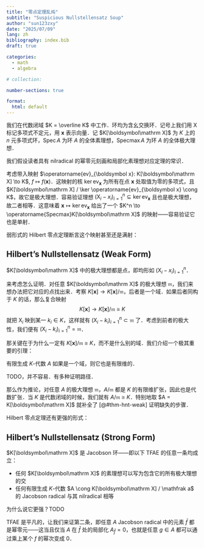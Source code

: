 ```yaml
---
title: "零点定理乱炖"
subtitle: "Suspicious Nullstellensatz Soup"
author: "sun123zxy"
date: "2025/07/09"
lang: zh
bibliography: index.bib
draft: true

categories:
  - math
  - algebra

# collection:

number-sections: true

format:
  html: default
---
```


\renewcommand{\vec}{\boldsymbol}
\newcommand{\X}{\mathrm X}
\newcommand{\Spec}{\operatorname{Spec}}
\newcommand{\Specmax}{\operatorname{Specmax}}
\newcommand{\ev}{\operatorname{ev}}

我们在代数闭域 $K = \overline K$ 中工作．环均为含幺交换环．记号上我们用 $\X$ 标记多项式不定元，用 $\vec x$ 表示向量．记 $K[\vec\X]$ 为 $K$ 上的 $n$ 元多项式环，$\Spec A$ 为环 $A$ 的全体素理想，$\Specmax A$ 为环 $A$ 的全体极大理想．

我们假设读者具有 nilradical 的幂零元刻画和局部化素理想对应定理的常识．

考虑带入映射 $\ev_{\vec x}: K[\vec\X] \to K$, $f \mapsto f(\vec x)$．这映射的核 $\ker \ev_{\vec x}$ 为所有在点 $\vec x$ 处取值为零的多项式，且 $K[\vec\X] / \ker \ev_{\vec x} \cong K$，故它是极大理想．容易验证理想 $(\X_i - x_i)_{i=1}^n \subseteq \ker \ev_{\vec x}$ 且也是极大理想，故二者相等．这意味着 $\vec x \mapsto \ker \ev_{\vec x}$ 给出了一个 $K^n \to \Specmax K[\vec\X]$ 的映射——容易验证它也是单射．

弱形式的 Hilbert 零点定理断言这个映射甚至还是满射：

:::{#thm-hnt-weak}

## Hilbert's Nullstellensatz (Weak Form)

$K[\vec\X]$ 中的极大理想都是点，即均形如 $(\X_i - x_i)_{i=1}^n$．
:::

来考虑怎么证明．对任意 $K[\vec\X]$ 的极大理想 $\mathfrak m$，我们来想办法把它对应的点找出来．考察 $K[\vec x] \to K[\vec x] / \mathfrak m$，后者是一个域．如果后者同构于 $K$ 的话，那么复合映射
$$
K[\vec x] \to K[\vec x] / \mathfrak m \cong K
$$
就把 $\X_i$ 映到某一 $k_i \in K$，这样就有 $(\X_i - k_i)_{i=1}^n \subset \mathfrak m$ 了．考虑到前者的极大性，我们便有 $(\X_i - k_i)_{i=1}^n = \mathfrak m$．

那关键在于为什么一定有 $K[\vec x] / \mathfrak m \cong K$，而不是什么别的域．我们介绍一个极其重要的引理：

:::{#prp-fg-algebra-fd-of-field}

有限生成 $K$-代数 $A$ 如果是一个域，则它也是有限维的．
:::

:::{.proof}

TODO，并不容易．有多种证明路径．
:::

那么作为推论，对任意 $A$ 的极大理想 $\mathfrak m$，$A / \mathfrak m$ 都是 $K$ 的有限维扩张，因此也是代数扩张．当 $K$ 是代数闭域的时候，我们就有 $A / \mathfrak m \cong K$．特别地取 $A = K[\vec \X]$ 就补全了 [@#thm-hnt-weak] 证明缺失的步骤．

Hilbert 零点定理还有更强的形式：

:::{#thm-hnt-strong}

## Hilbert's Nullstellensatz (Strong Form)

$K[\vec \X]$ 是 Jacobson 环——即以下 TFAE 的任意一条均成立：

- 任何 $K[\vec \X]$ 的素理想可以写为包含它的所有极大理想的交
- 任何有限生成 $K$-代数 $A \cong K[\vec \X] / \mathfrak a$ 的 Jacobson radical 与其 nilradical 相等
:::

为什么说它更强？TODO

TFAE 是平凡的，让我们来证第二条，即任意 $A$ Jacobson radical 中的元素 $\bar f$ 都是幂零元——这当且仅当 $A$ 在 $\bar f$ 处的局部化 $A_{\bar f} = 0$，也就是任意 $g \in A$ 都可以通过乘上某个 $f$ 的幂次变成 $0$．